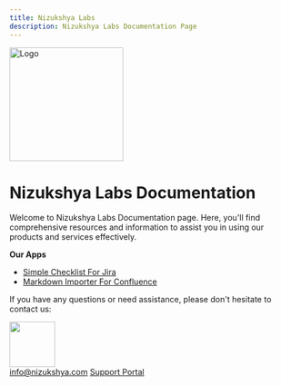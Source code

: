 ```yaml
---
title: Nizukshya Labs
description: Nizukshya Labs Documentation Page
---
```


<Image src="/assets/logo.png" alt="Logo" height="200" width="200" />

<h1 style={{textAlign: 'center'}}>Nizukshya Labs Documentation</h1>
<p style={{textAlign: 'center'}}>Welcome to Nizukshya Labs Documentation page. Here, you'll find comprehensive resources and information to assist you in using our products and services effectively. </p>

**Our Apps**
- [Simple Checklist For Jira](/simple-checklist)
- [Markdown Importer For Confluence](/markdown-importer)

<p> If you have any questions or need assistance, please don't hesitate to contact us: </p>

<div style={{
  color: 'orange',
  display: 'flex',
  alignItems: 'center',
  gap: 10,
  }}>
  <div><img src="https://nizukshya.com/nizukshya.png" width="80"/></div>
  <div style={{margin:0, padding:0, display: 'flex', flexDirection: 'column' }}>
    <a href="mailto:info@nizukshya.com">info@nizukshya.com</a>
    <a href="https://nizukshya.atlassian.net/servicedesk/customer/portals">Support Portal</a>
  </div>
</div>
